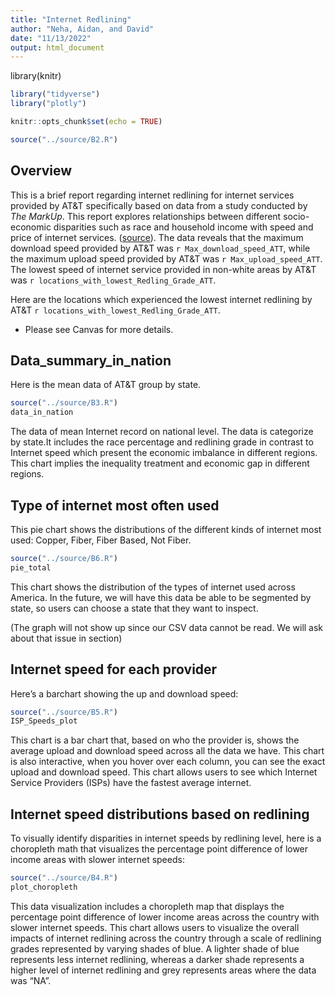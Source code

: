 ```yaml
---
title: "Internet Redlining"
author: "Neha, Aidan, and David"
date: "11/13/2022"
output: html_document
---
```



library(knitr)
```r
library("tidyverse")
library("plotly")
```
```r
knitr::opts_chunk$set(echo = TRUE)
```
```r
source("../source/B2.R")
```
## Overview
This is a brief report regarding internet redlining for internet services provided by AT&T specifically based on data from a study conducted by _The MarkUp_. This report explores relationships between different socio-economic disparities such as race and household income with speed and price of internet services. 
([source](https://github.com/the-markup/investigation-isp)).
The data reveals that the maximum download speed provided by AT&T was `r Max_download_speed_ATT`, while the maximum upload speed provided by AT&T was 
`r Max_upload_speed_ATT`. The lowest speed of internet service provided in non-white areas by AT&T was `r locations_with_lowest_Redling_Grade_ATT`. 

Here are the locations which experienced the lowest internet redlining by AT&T `r locations_with_lowest_Redling_Grade_ATT`. 



* Please see Canvas for more details.

## Data_summary_in_nation
Here is the mean data of AT&T group by state.

```r
source("../source/B3.R")
data_in_nation
```

The data of mean Internet record on national level. The data is categorize by state.It includes the race percentage and redlining grade in contrast to Internet speed which present the economic imbalance in different regions. This chart implies the inequality treatment and economic gap in different regions.

## Type of internet most often used

This pie chart shows the distributions of the different kinds of internet most used: Copper, Fiber, Fiber Based, Not Fiber. 


```r
source("../source/B6.R")
pie_total
```

This chart shows the distribution of the types of internet used across America. In the future, we will have this data be able to be segmented by state, so users can choose a state that they want to inspect. 

(The graph will not show up since our CSV data cannot be read. We will ask about that issue in section)


## Internet speed for each provider
Here's a barchart showing the up and download speed:
```r
source("../source/B5.R")
ISP_Speeds_plot
```
This chart is a bar chart that, based on who the provider is, shows the average upload and download speed across all the data we have. This chart is also interactive, when you hover over each column, you can see the exact upload and download speed. This chart allows users to see which Internet Service Providers (ISPs) have the fastest average internet.


## Internet speed distributions based on redlining
To visually identify disparities in internet speeds by redlining level, here is a choropleth math that visualizes the percentage point difference of lower income areas with slower internet speeds:

```r
source("../source/B4.R")
plot_choropleth
```
This data visualization includes a choropleth map that displays the percentage point difference of lower income areas across the country with slower internet speeds. This chart allows users to visualize the overall impacts of internet redlining across the country through a scale of redlining grades represented by varying shades of blue. A lighter shade of blue represents less internet redlining, whereas a darker shade represents a higher level of internet redlining and grey represents areas where the data was "NA". 
